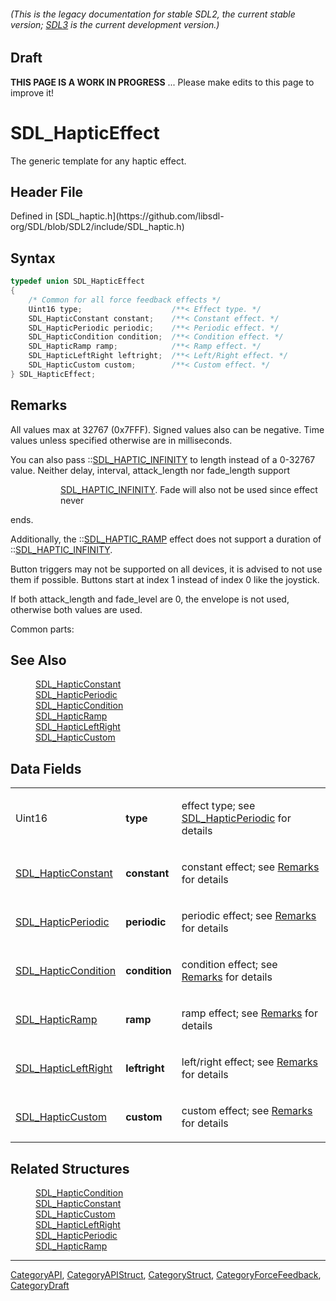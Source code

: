 ====== (This is the legacy documentation for stable SDL2, the current stable version; [https://wiki.libsdl.org/SDL3/ SDL3] is the current development version.) ======

== Draft ==

'''THIS PAGE IS A WORK IN PROGRESS''' ... Please make edits to this page to improve it!
= SDL_HapticEffect =

The generic template for any haptic effect.

== Header File ==

Defined in [SDL_haptic.h](https://github.com/libsdl-org/SDL/blob/SDL2/include/SDL_haptic.h)

== Syntax ==

<syntaxhighlight lang='c'>
typedef union SDL_HapticEffect
{
    /* Common for all force feedback effects */
    Uint16 type;                    /**< Effect type. */
    SDL_HapticConstant constant;    /**< Constant effect. */
    SDL_HapticPeriodic periodic;    /**< Periodic effect. */
    SDL_HapticCondition condition;  /**< Condition effect. */
    SDL_HapticRamp ramp;            /**< Ramp effect. */
    SDL_HapticLeftRight leftright;  /**< Left/Right effect. */
    SDL_HapticCustom custom;        /**< Custom effect. */
} SDL_HapticEffect;</syntaxhighlight>

== Remarks ==

All values max at 32767 (0x7FFF). Signed values also can be negative. Time
values unless specified otherwise are in milliseconds.

You can also pass ::[[SDL_HAPTIC_INFINITY]] to length instead of a 0-32767
value. Neither delay, interval, attack_length nor fade_length support
::[[SDL_HAPTIC_INFINITY]]. Fade will also not be used since effect never
ends.

Additionally, the ::[[SDL_HAPTIC_RAMP]] effect does not support a duration
of ::[[SDL_HAPTIC_INFINITY]].

Button triggers may not be supported on all devices, it is advised to not
use them if possible. Buttons start at index 1 instead of index 0 like the
joystick.

If both attack_length and fade_level are 0, the envelope is not used,
otherwise both values are used.

Common parts:

== See Also ==

:[[SDL_HapticConstant]]
:[[SDL_HapticPeriodic]]
:[[SDL_HapticCondition]]
:[[SDL_HapticRamp]]
:[[SDL_HapticLeftRight]]
:[[SDL_HapticCustom]]


== Data Fields ==

{|
|Uint16
|'''type'''
|effect type; see [[SDL_HapticPeriodic]] for details
|-
|[[SDL_HapticConstant]]
|'''constant'''
|constant effect; see [[#Remarks|Remarks]] for details
|-
|[[SDL_HapticPeriodic]]
|'''periodic'''
|periodic effect; see [[#Remarks|Remarks]] for details
|-
|[[SDL_HapticCondition]]
|'''condition'''
|condition effect; see [[#Remarks|Remarks]] for details
|-
|[[SDL_HapticRamp]]
|'''ramp'''
|ramp effect; see [[#Remarks|Remarks]] for details
|-
|[[SDL_HapticLeftRight]]
|'''leftright'''
|left/right effect; see [[#Remarks|Remarks]] for details
|-
|[[SDL_HapticCustom]]
|'''custom'''
|custom effect; see [[#Remarks|Remarks]] for details
|}

== Related Structures ==

:[[SDL_HapticCondition]]
:[[SDL_HapticConstant]]
:[[SDL_HapticCustom]]
:[[SDL_HapticLeftRight]]
:[[SDL_HapticPeriodic]]
:[[SDL_HapticRamp]]

----
[[CategoryAPI]], [[CategoryAPIStruct]], [[CategoryStruct]], [[CategoryForceFeedback]], [[CategoryDraft]]


